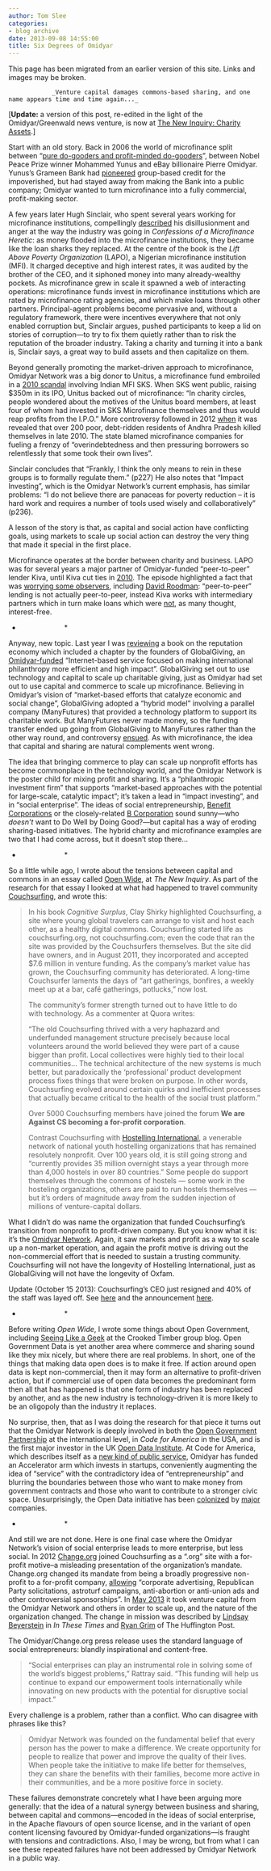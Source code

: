 ```yaml
---
author: Tom Slee
categories:
- blog archive
date: 2013-09-08 14:55:00
title: Six Degrees of Omidyar
---
```


::: {.callout-note}

This page has been migrated from an earlier version of this site. 
Links and images may be broken.

:::



				_Venture capital damages commons-based sharing, and one name appears time and time again..._

[**Update:** a version of this post, re-edited in the light of the Omidyar/Greenwald news venture, is now at [The New Inquiry: Charity Assets](http://thenewinquiry.com/essays/charity-assets/).]

Start with an old story. Back in 2006 the world of microfinance split between “[pure do-gooders and profit-minded do-gooders](http://www.newyorker.com/archive/2006/10/30/061030fa_fact1?currentPage=all)”, between Nobel Peace Prize winner Mohammed Yunus and eBay billionaire Pierre Omidyar. Yunus’s Grameen Bank had [pioneered](https://en.wikipedia.org/wiki/Grameen_Bank) group-based credit for the impoverished, but had stayed away from making the Bank into a public company; Omidyar wanted to turn microfinance into a fully commercial, profit-making sector.







A few years later Hugh Sinclair, who spent several years working for microfinance institutions, compellingly [described](http://www.microfinancetransparency.com/) his disillusionment and anger at the way the industry was going in _Confessions of a Microfinance Heretic_: as money flooded into the microfinance institutions, they became like the loan sharks they replaced. At the centre of the book is the _Lift Above Poverty Organization_ (LAPO), a Nigerian microfinance institution (MFI). It charged deceptive and high interest rates, it was audited by the brother of the CEO, and it siphoned money into many already-wealthy pockets. As microfinance grew in scale it spawned a web of interacting operations: microfinance funds invest in microfinance institutions which are rated by microfinance rating agencies, and which make loans through other partners. Principal-agent problems become pervasive and, without a regulatory framework, there were incentives everywhere that not only enabled corruption but, Sinclair argues, pushed participants to keep a lid on stories of corruption—to try to fix them quietly rather than to risk the reputation of the broader industry. Taking a charity and turning it into a bank is, Sinclair says, a great way to build assets and then capitalize on them.

Beyond generally promoting the market-driven approach to microfinance, Omidyar Network was a big donor to Unitus, a microfinance fund embroiled in a [2010 scandal](http://www.nytimes.com/2010/07/30/business/30micro.html) involving Indian MFI SKS. When SKS went public, raising $350m in its IPO, Unitus backed out of microfinance: “In charity circles, people wondered about the motives of the Unitus board members, at least four of whom had invested in SKS Microfinance themselves and thus would reap profits from the I.P.O.” More controversy followed in 2012 [when](http://online.wsj.com/article/SB10001424052970203918304577242602296683134.html) it was revealed that over 200 poor, debt-ridden residents of Andhra Pradesh killed themselves in late 2010. The state blamed microfinance companies for fueling a frenzy of "overindebtedness and then pressuring borrowers so relentlessly that some took their own lives".

Sinclair concludes that “Frankly, I think the only means to rein in these groups is to formally regulate them.” (p227) He also notes that “Impact Investing”, which is the Omidyar Network’s current emphasis, has similar problems: “I do not believe there are panaceas for poverty reduction – it is hard work and requires a number of tools used wisely and collaboratively” (p236).

A lesson of the story is that, as capital and social action have conflicting goals, using markets to scale up social action can destroy the very thing that made it special in the first place.












Microfinance operates at the border between charity and business. LAPO was for several years a major partner of Omidyar-funded “peer-to-peer” lender Kiva, until Kiva cut ties in [2010](http://www.kiva.org/partners/20#LAPOupdate). The episode highlighted a fact that was [worrying some observers](http://www.nytimes.com/2009/11/09/business/global/09kiva.html), including [David Roodman](http://www.cgdev.org/blog/kiva-not-quite-what-it-seems): “peer-to-peer” lending is not actually peer-to-peer, instead Kiva works with intermediary partners which in turn make loans which were [not](http://blog.givewell.org/2009/12/28/celebrated-charities-that-we-dont-recommend/), as many thought, interest-free.




*                       *


Anyway, new topic. Last year I was [reviewing](http://reviewcanada.ca/magazine/2012/04/click-to-judge/) a book on the reputation economy which included a chapter by the founders of GlobalGiving, an [Omidyar-funded](http://www.globalgiving.org/aboutus/media/omidyar_hewlett2.html) “Internet-based service focused on making international philanthropy more efficient and high impact”. GlobalGiving set out to use technology and capital to scale up charitable giving, just as Omidyar had set out to use capital and commerce to scale up microfinance. Believing in Omidyar’s vision of “market-based efforts that catalyze economic and social change”, GlobalGiving adopted a “hybrid model” involving a parallel company (ManyFutures) that provided a technology platform to support its charitable work. But ManyFutures never made money, so the funding transfer ended up going from GlobalGiving to ManyFutures rather than the other way round, and controversy [ensued](http://www.nytimes.com/2010/10/26/business/26hybrid.html?_r=0). As with microfinance, the idea that capital and sharing are natural complements went wrong.




The idea that bringing commerce to play can scale up nonprofit efforts has become commonplace in the technology world, and the Omidyar Network is the poster child for mixing profit and sharing. It’s a “philanthropic investment firm” that supports “market-based approaches with the potential for large-scale, catalytic impact”; it’s taken a lead in “impact investing”, and in “social enterprise”. The ideas of social entrepreneurship, [Benefit Corporations](https://en.wikipedia.org/wiki/Benefit_corporation) or the closely-related [B Corporation](https://en.wikipedia.org/wiki/B_Corporation_(certification)) sound sunny—who _doesn’t_ want to Do Well by Doing Good?—but capital has a way of eroding sharing-based initiatives. The hybrid charity and microfinance examples are two that I had come across, but it doesn’t stop there...


*                       *














So a little while ago, I wrote about the tensions between capital and commons in an essay called [Open Wide](http://thenewinquiry.com/essays/open-wide/), at _The New Inquiry_. As part of the research for that essay I looked at what had happened to travel community [Couchsurfing](https://www.couchsurfing.org/), and wrote this:








<blockquote>In his book _Cognitive Surplus_, Clay Shirky highlighted Couchsurfing, a site where young global travelers can arrange to visit and host each other, as a healthy digital commons. Couchsurfing started life as couchsurfing.org, not couchsurfing.com; even the code that ran the site was provided by the Couchsurfers themselves. But the site did have owners, and in August 2011, they incorporated and accepted $7.6 million in venture funding. As the company’s market value has grown, the Couchsurfing community has deteriorated. A long-time Couchsurfer laments the days of “art gatherings, bonfires, a weekly meet up at a bar, café gatherings, potlucks,” now lost.

The community’s former strength turned out to have little to do with technology. As a commenter at Quora writes:

“The old Couchsurfing thrived with a very haphazard and underfunded management structure precisely because local volunteers around the world believed they were part of a cause bigger than profit. Local collectives were highly tied to their local communities… The technical architecture of the new systems is much better, but paradoxically the ‘professional’ product development process fixes things that were broken on purpose. In other words, Couchsurfing evolved around certain quirks and inefficient processes that actually became critical to the health of the social trust platform.”

Over 5000 Couchsurfing members have joined the forum **We are Against CS becoming a for-profit corporation**.

Contrast Couchsurfing with [Hostelling International](http://www.hihostels.com/), a venerable network of national youth hostelling organizations that has remained resolutely nonprofit. Over 100 years old, it is still going strong and “currently provides 35 million overnight stays a year through more than 4,000 hostels in over 80 countries.” Some people do support themselves through the commons of hostels — some work in the hosteling organizations, others are paid to run hostels themselves — but it’s orders of magnitude away from the sudden injection of millions of venture-capital dollars.</blockquote>


What I didn’t do was name the organization that funded Couchsurfing’s transition from nonprofit to profit-driven company. But you know what it is: it’s the [Omidyar Network](http://www.omidyar.com/about_us/news/2012/08/22/couchsurfing-raises-15-million-series-b-led-general-catalyst-partners-inclu). Again, it saw markets and profit as a way to scale up a non-market operation, and again the profit motive is driving out the non-commercial effort that is needed to sustain a trusting community. Couchsurfing will not have the longevity of Hostelling International, just as GlobalGiving will not have the longevity of Oxfam.

Update (October 15 2013): Couchsurfing's CEO just resigned and 40% of the staff was layed off. See [here](https://mechanicalbrain.wordpress.com/2013/10/11/more-bad-news-at-couchsurfing/) and the announcement [here](http://blog.couchsurfing.com/changes-at-hq/).


*                       *














Before writing _Open Wide_, I wrote some things about Open Government, including [Seeing Like a Geek](http://crookedtimber.org/2012/06/25/seeing-like-a-geek/) at the Crooked Timber group blog. Open Government Data is yet another area where commerce and sharing sound like they mix nicely, but where there are real problems. In short, one of the things that making data open does is to make it free. If action around open data is kept non-commercial, then it may form an alternative to profit-driven action, but if commercial use of open data becomes the predominant form then all that has happened is that one form of industry has been replaced by another, and as the new industry is technology-driven it is more likely to be an oligopoly than the industry it replaces.







No surprise, then, that as I was doing the research for that piece it turns out that the Omidyar Network is deeply involved in both the [Open Government Partnership](http://www.opengovpartnership.org/ogp-budget) at the international level, in _Code for America_ in the USA, and is the first major investor in the UK [Open Data Institute](http://www.theodi.org/news/uk-leads-demand-open-data-odi-opens-business). At Code for America, which describes itself as a [new kind of public service](http://www.codeforamerica.org), Omidyar has funded an Accelerator arm which invests in startups, conveniently augmenting the idea of “service” with the contradictory idea of “entrepreneurship” and blurring the boundaries between those who want to make money from government contracts and those who want to contribute to a stronger civic space. Unsurprisingly, the Open Data initiative has been [colonized](http://www.gov2summit.com/gov2010/public/content/sponsors) by [major](http://en.oreilly.com/gov2fall09/public/content/microsoft) companies.


*                       *














And still we are not done. Here is one final case where the Omidyar Network’s vision of social enterprise leads to more enterprise, but less social. In 2012 [Change.org](http://www.change.org/) joined Couchsurfing as a “.org” site with a for-profit motive–a misleading presentation of the organization’s mandate. Change.org changed its mandate from being a broadly progressive non-profit to a for-profit company, [allowing](http://www.huffingtonpost.com/2012/10/22/changeorg-corporate-gop-campaigns-internal-documents_n_1987985.html) “corporate advertising, Republican Party solicitations, astroturf campaigns, anti-abortion or anti-union ads and other controversial sponsorships”. In [May 2013](http://www.omidyar.com/about_us/news/2013/05/21/changeorg-secures-investment-omidyar-network) it took venture capital from the Omidyar Network and others in order to scale up, and the nature of the organization changed. The change in mission was described by [Lindsay Beyerstein](http://inthesetimes.com/duly-noted/entry/14070/change.org_quietly_changing_course/) in _In These Times_ and [Ryan Grim](http://www.huffingtonpost.com/2012/10/22/changeorg-corporate-gop-campaigns-internal-documents_n_1987985.html) of The Huffington Post.







The Omidyar/Change.org press release uses the standard language of social entrepreneurs: blandly inspirational and content-free.


<blockquote>“Social enterprises can play an instrumental role in solving some of the world’s biggest problems,” Rattray said. “This funding will help us continue to expand our empowerment tools internationally while innovating on new products with the potential for disruptive social impact.”</blockquote>


Every challenge is a problem, rather than a conflict. Who can disagree with phrases like this?


<blockquote>Omidyar Network was founded on the fundamental belief that every person has the power to make a difference. We create opportunity for people to realize that power and improve the quality of their lives. When people take the initiative to make life better for themselves, they can share the benefits with their families, become more active in their communities, and be a more positive force in society.</blockquote>


These failures demonstrate concretely what I have been arguing more generally: that the idea of a natural synergy between business and sharing, between capital and commons—encoded in the ideas of social enterprise, in the Apache flavours of open source license, and in the variant of open content licensing favoured by Omidyar-funded organizations—is fraught with tensions and contradictions. Also, I may be wrong, but from what I can see these repeated failures have not been addressed by Omidyar Network in a public way.






		
